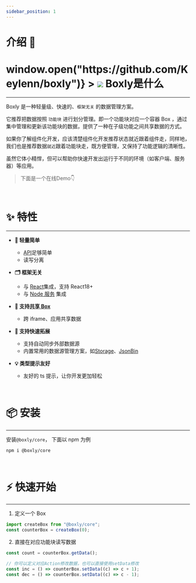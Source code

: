 ```yaml
---
sidebar_position: 1
---
```


# 介绍 🎊

<h1
  className="inline-flex-center"
  style={{ cursor: "pointer" }}
  onClick={() => window.open("https://github.com/Keylenn/boxly")}
>
  <img
    referrerpolicy="no-referrer"
    src="https://gitee.com/keylenn/cos/raw/master/imgs/@boxly-logo.png"
    loading="lazy"
    style={{ width: "1em" }}
    className="breathe"
  />
  <span>Boxly是什么</span>
</h1>

---

Boxly 是一种轻量级、快速的、<span className="primary-color">`框架无关`</span> 的数据管理方案。

它推荐把数据按照 <span className="primary-color">`功能块`</span> 进行划分管理。即一个功能块对应一个容器 Box ，通过集中管理和更新该功能块的数据，提供了一种在子级功能之间共享数据的方式。

如果你了解组件化开发，应该清楚组件化开发推荐状态就近跟着组件走，同样地，我们也是推荐数据<span className="primary-color">`就近`</span>跟着功能块走，既方便管理，又保持了功能逻辑的清晰性。

虽然它体小精悍，但可以帮助你快速开发出运行于不同的环境（如客户端、服务器）等应用。

> 下面是一个在线Demo👇


<BoxlyCoreDemo />

<br />

# ✨ 特性

---

- **🎈 轻量简单**

  - [API](/docs/front-end/data-management/boxly/api/create-box)足够简单
  - 读写分离

- **🗂 框架无关**

  - 与 [React](/docs/front-end/data-management/boxly/ecology/react)集成，支持 React18+
  - 与 [Node 服务](/docs/front-end/data-management/boxly/ecology/node) 集成

- **🤝 支持[共享 Box](/docs/front-end/data-management/boxly/ecology/share)**

  - 跨 iframe、应用共享数据

- **🎨 支持快速拓展**

  - 支持自动同步外部数据源
  - 内置常用的数据源管理方案，如[Storage](/docs/front-end/data-management/boxly/api/create-storage-box)、[JsonBin](/docs/front-end/data-management/boxly/api/create-jsonbin-box)

- **💡 类型提示友好**
  - 友好的 ts 提示，让你开发更加轻松

<br />

# 📦 安装

---

安装<span className="primary-color">`@boxly/core`</span>， 下面以 npm 为例

```bash
npm i @boxly/core
```

<br />

# ⚡ 快速开始

---

1. 定义一个 Box

```ts
import createBox from "@boxly/core";
const counterBox = createBox(0);
```

2. 直接在对应功能块读写数据

```ts
const count = counterBox.getData();

// 你可以定义对应Action修改数据，也可以直接使用setData修改
const inc = () => counterBox.setData((c) => c + 1);
const dec = () => counterBox.setData((c) => c - 1);
```
